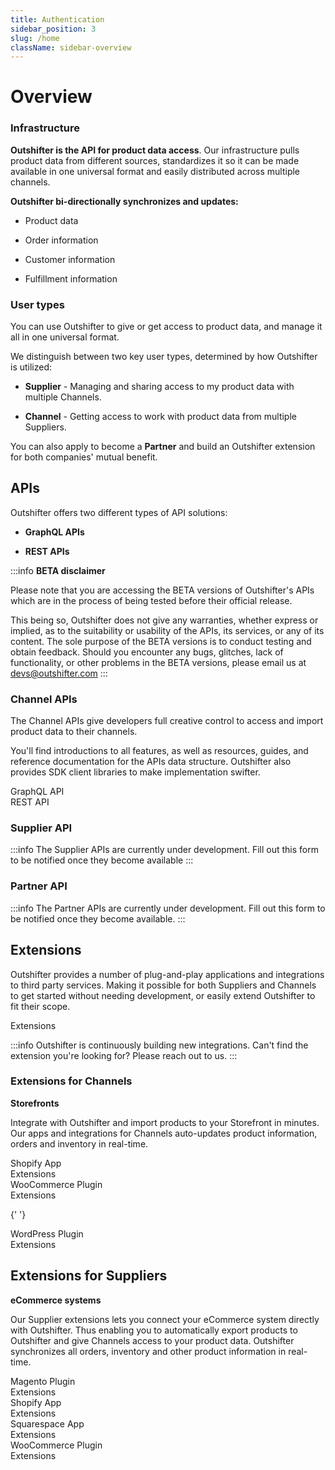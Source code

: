 ```yaml
---
title: Authentication
sidebar_position: 3
slug: /home
className: sidebar-overview
---
```


# Overview

### Infrastructure

**Outshifter is the API for product data access**. Our infrastructure pulls
product data from different sources, standardizes it so it can be made available
in one universal format and easily distributed across multiple channels.

**Outshifter bi-directionally synchronizes and updates:**

- Product data

- Order information

- Customer information

- Fulfillment information

### User types

You can use Outshifter to give or get access to product data, and manage it all
in one universal format.

We distinguish between two key user types, determined by how Outshifter is
utilized:

- **Supplier** - Managing and sharing access to my product data with multiple
  Channels.

- **Channel** - Getting access to work with product data from multiple
  Suppliers.

You can also apply to become a **Partner** and build an Outshifter extension for
both companies' mutual benefit.

## APIs

Outshifter offers two different types of API solutions:

- **GraphQL APIs**

- **REST APIs**

:::info **BETA disclaimer**

Please note that you are accessing the BETA versions of Outshifter's APIs which
are in the process of being tested before their official release.

This being so, Outshifter does not give any warranties, whether express or
implied, as to the suitability or usability of the APIs, its services, or any of
its content. The sole purpose of the BETA versions is to conduct testing and
obtain feedback. Should you encounter any bugs, glitches, lack of functionality,
or other problems in the BETA versions, please email us at devs@outshifter.com
:::

### Channel APIs

The Channel APIs give developers full creative control to access and import
product data to their channels.

You'll find introductions to all features, as well as resources, guides, and
reference documentation for the APIs data structure. Outshifter also provides
SDK client libraries to make implementation swifter.

<div class="homepage-section two-cols">
  <div class="section-content">
    <a class="homepage-card1">
      <div class="card-content">
        <div class="title">GraphQL API</div>
      </div>
    </a>
  </div>
</div>

<div class="homepage-section two-cols">
  <div class="section-content">
    <a class="homepage-card1">
      <div class="card-content">
        <div class="title">REST API</div>
      </div>
    </a>
  </div>
</div>

### Supplier API

:::info The Supplier APIs are currently under development. Fill out this form to
be notified once they become available :::

### Partner API

:::info The Partner APIs are currently under development. Fill out this form to
be notified once they become available. :::

## Extensions

Outshifter provides a number of plug-and-play applications and integrations to
third party services. Making it possible for both Suppliers and Channels to get
started without needing development, or easily extend Outshifter to fit their
scope.

<div class="homepage-section two-cols">
  <div class="section-content">
    <a class="homepage-card1">
      <div class="card-content">
        <div class="title">Extensions</div>
      </div>
    </a>
  </div>
</div>

:::info Outshifter is continuously building new integrations. Can't find the
extension you're looking for? Please reach out to us. :::

### Extensions for Channels

**Storefronts**

Integrate with Outshifter and import products to your Storefront in minutes. Our
apps and integrations for Channels auto-updates product information, orders and
inventory in real-time.

<div class="homepage-section two-cols">
  <div class="section-content">
    <a class="homepage-card1">
      <div class="card-content">
        <div class="title">Shopify App</div>
        <div class="description">Extensions</div>
      </div>
    </a>
  </div>
</div>

<div class="homepage-section two-cols">
  <div class="section-content">
    <a class="homepage-card1">
      <div class="card-content">
        <div class="title">WooCommerce Plugin</div>
        <div class="description">Extensions</div>
      </div>
    </a>
  </div>
</div>

{' '}

<div class="homepage-section two-cols">
  <div class="section-content">
    <a class="homepage-card1">
      <div class="card-content">
        <div class="title">WordPress Plugin</div>
        <div class="description">Extensions</div>
      </div>
    </a>
  </div>
</div>

## Extensions for Suppliers

**eCommerce systems**

Our Supplier extensions lets you connect your eCommerce system directly with
Outshifter. Thus enabling you to automatically export products to Outshifter and
give Channels access to your product data. Outshifter synchronizes all orders,
inventory and other product information in real-time.

<div class="homepage-section two-cols">
  <div class="section-content">
    <a class="homepage-card1">
      <div class="card-content">
        <div class="title">Magento Plugin</div>
        <div class="description">Extensions</div>
      </div>
    </a>
  </div>
</div>

<div class="homepage-section two-cols">
  <div class="section-content">
    <a class="homepage-card1">
      <div class="card-content">
        <div class="title">Shopify App</div>
        <div class="description">Extensions</div>
      </div>
    </a>
  </div>
</div>

<div class="homepage-section two-cols">
  <div class="section-content">
    <a class="homepage-card1">
      <div class="card-content">
        <div class="title">Squarespace App</div>
        <div class="description">Extensions</div>
      </div>
    </a>
  </div>
</div>

<div class="homepage-section two-cols">
  <div class="section-content">
    <a class="homepage-card1">
      <div class="card-content">
        <div class="title">WooCommerce Plugin</div>
        <div class="description">Extensions</div>
      </div>
    </a>
  </div>
</div>
